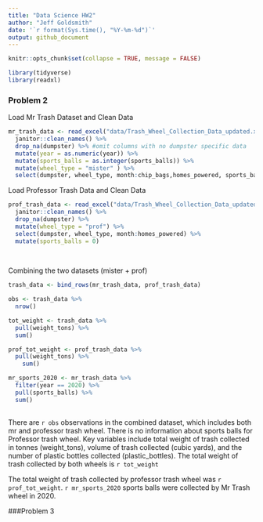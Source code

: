 ```yaml
---
title: "Data Science HW2"
author: "Jeff Goldsmith"
date: '`r format(Sys.time(), "%Y-%m-%d")`'
output: github_document
---
```



```r
knitr::opts_chunk$set(collapse = TRUE, message = FALSE)
```


```r
library(tidyverse)
library(readxl)
```
### Problem 2
Load Mr Trash Dataset and Clean Data

```r

mr_trash_data <- read_excel("data/Trash_Wheel_Collection_Data_updated.xlsx",sheet=1, skip = 1, range = cell_cols("A:N")) %>% 
  janitor::clean_names() %>%
  drop_na(dumpster) %>% #omit columns with no dumpster specific data
  mutate(year = as.numeric(year)) %>%
  mutate(sports_balls = as.integer(sports_balls)) %>% 
  mutate(wheel_type = "mister" ) %>%
  select(dumpster, wheel_type, month:chip_bags,homes_powered, sports_balls)


```
Load Professor Trash Data and Clean Data 

```r
prof_trash_data <- read_excel("data/Trash_Wheel_Collection_Data_updated.xlsx",sheet=2, skip = 1, range = cell_cols("A:M")) %>%
  janitor::clean_names() %>%
  drop_na(dumpster) %>% 
  mutate(wheel_type = "prof") %>%
  select(dumpster, wheel_type, month:homes_powered) %>%
  mutate(sports_balls = 0)
  
 
```
Combining the two datasets (mister + prof)

```r

trash_data <- bind_rows(mr_trash_data, prof_trash_data)

obs <- trash_data %>%
  nrow()

tot_weight <- trash_data %>%
  pull(weight_tons) %>%
  sum()

prof_tot_weight <- prof_trash_data %>%
  pull(weight_tons) %>%
    sum()

mr_sports_2020 <- mr_trash_data %>%
  filter(year == 2020) %>%
  pull(sports_balls) %>%
  sum()
  
```
There are `r obs` observations in the combined dataset, which includes both mr and professor trash wheel. There is no information about sports balls for Professor trash wheel. Key variables include total weight of trash collected in tonnes (weight_tons), volume of trash collected (cubic yards), and the number of plastic bottles collected (plastic_bottles). The total weight of trash collected by both wheels is `r tot_weight`

The total weight of trash collected by professor trash wheel was `r prof_tot_weight`. 
`r mr_sports_2020` sports balls were collected by Mr Trash wheel in 2020.


###Problem 3 

```r


```

